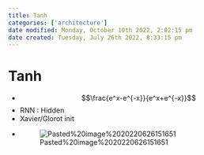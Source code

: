 ```yaml
---
title: Tanh
categories: ['architecture']
date modified: Monday, October 10th 2022, 2:02:15 pm
date created: Tuesday, July 26th 2022, 8:33:15 pm
---
```


# Tanh
- $$\frac{e^x-e^{-x}}{e^x+e^{-x}}$$
- RNN : Hidden
- Xavier/Glorot init
- ![Pasted%20image%2020220626151651](images/Pasted%20image%2020220626151651.jpg)




